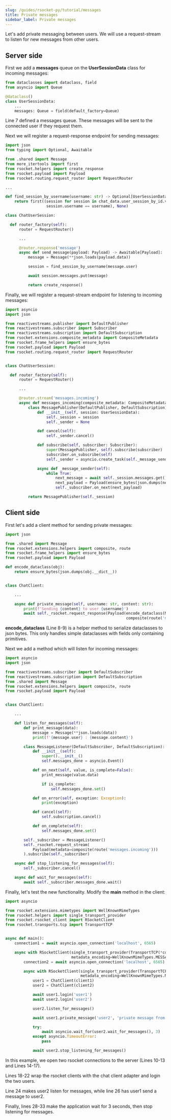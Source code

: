 ```yaml
---
slug: /guides/rsocket-py/tutorial/messages
title: Private messages
sidebar_label: Private messages
---
```


Let's add private messaging between users. We will use a request-stream to listen for new messages from other users.

## Server side

First we add a <b>messages</b> queue on the <b>UserSessionData</b> class for incoming messages:

```py
from dataclasses import dataclass, field
from asyncio import Queue

@dataclass()
class UserSessionData:
    ...
    messages: Queue = field(default_factory=Queue)
```

Line 7 defined a messages queue. These messages will be sent to the connected user if they request them.

Next we will register a request-response endpoint for sending messages:

```py
import json
from typing import Optional, Awaitable

from .shared import Message
from more_itertools import first
from rsocket.helpers import create_response
from rsocket.payload import Payload
from rsocket.routing.request_router import RequestRouter

...

def find_session_by_username(username: str) -> Optional[UserSessionData]:
    return first((session for session in chat_data.user_session_by_id.values() if
                  session.username == username), None)

class ChatUserSession:

  def router_factory(self):
      router = RequestRouter()

      ...

      @router.response('message')
      async def send_message(payload: Payload) -> Awaitable[Payload]:
          message = Message(**json.loads(payload.data))

          session = find_session_by_username(message.user)

          await session.messages.put(message)

          return create_response()
```

Finally, we will register a request-stream endpoint for listening to incoming messages:

```py
import asyncio
import json

from reactivestreams.publisher import DefaultPublisher
from reactivestreams.subscriber import Subscriber
from reactivestreams.subscription import DefaultSubscription
from rsocket.extensions.composite_metadata import CompositeMetadata
from rsocket.frame_helpers import ensure_bytes
from rsocket.payload import Payload
from rsocket.routing.request_router import RequestRouter


class ChatUserSession:

  def router_factory(self):
      router = RequestRouter()

      ...

      @router.stream('messages.incoming')
      async def messages_incoming(composite_metadata: CompositeMetadata):
          class MessagePublisher(DefaultPublisher, DefaultSubscription):
              def __init__(self, session: UserSessionData):
                  self._session = session
                  self._sender = None

              def cancel(self):
                  self._sender.cancel()

              def subscribe(self, subscriber: Subscriber):
                  super(MessagePublisher, self).subscribe(subscriber)
                  subscriber.on_subscribe(self)
                  self._sender = asyncio.create_task(self._message_sender())

              async def _message_sender(self):
                  while True:
                      next_message = await self._session.messages.get()
                      next_payload = Payload(ensure_bytes(json.dumps(next_message.__dict__)))
                      self._subscriber.on_next(next_payload)

          return MessagePublisher(self._session)
```

## Client side

First let's add a client method for sending private messages:

```py
import json

from .shared import Message
from rsocket.extensions.helpers import composite, route
from rsocket.frame_helpers import ensure_bytes
from rsocket.payload import Payload

def encode_dataclass(obj):
    return ensure_bytes(json.dumps(obj.__dict__))


class ChatClient:

    ...

    async def private_message(self, username: str, content: str):
        print(f'Sending {content} to user {username}')
        await self._rsocket.request_response(Payload(encode_dataclass(Message(username, content)),
                                                     composite(route('message'))))
```

<b>encode_dataclass</b> (Line 8-9) is a helper method to serialize dataclasses to json bytes. This only handles simple
dataclasses with fields only containing primitives.

Next we add a method which will listen for incoming messages:

```py
import asyncio
import json

from reactivestreams.subscriber import DefaultSubscriber
from reactivestreams.subscription import DefaultSubscription
from .shared import Message
from rsocket.extensions.helpers import composite, route
from rsocket.payload import Payload


class ChatClient:

    ...

    def listen_for_messages(self):
        def print_message(data):
            message = Message(**json.loads(data))
            print(f'{message.user} : {message.content}')

        class MessageListener(DefaultSubscriber, DefaultSubscription):
            def __init__(self):
                super().__init__()
                self.messages_done = asyncio.Event()

            def on_next(self, value, is_complete=False):
                print_message(value.data)

                if is_complete:
                    self.messages_done.set()

            def on_error(self, exception: Exception):
                print(exception)

            def cancel(self):
                self.subscription.cancel()

            def on_complete(self):
                self.messages_done.set()

        self._subscriber = MessageListener()
        self._rsocket.request_stream(
            Payload(metadata=composite(route('messages.incoming')))
        ).subscribe(self._subscriber)

    async def stop_listening_for_messages(self):
        self._subscriber.cancel()

    async def wait_for_messages(self):
        await self._subscriber.messages_done.wait()
```

Finally, let's test the new functionality. Modify the <b>main</b> method in the client:

```py
import asyncio

from rsocket.extensions.mimetypes import WellKnownMimeTypes
from rsocket.helpers import single_transport_provider
from rsocket.rsocket_client import RSocketClient
from rsocket.transports.tcp import TransportTCP


async def main():
    connection1 = await asyncio.open_connection('localhost', 6565)

    async with RSocketClient(single_transport_provider(TransportTCP(*connection1)),
                             metadata_encoding=WellKnownMimeTypes.MESSAGE_RSOCKET_COMPOSITE_METADATA) as client1:
        connection2 = await asyncio.open_connection('localhost', 6565)

        async with RSocketClient(single_transport_provider(TransportTCP(*connection2)),
                                 metadata_encoding=WellKnownMimeTypes.MESSAGE_RSOCKET_COMPOSITE_METADATA) as client2:
            user1 = ChatClient(client1)
            user2 = ChatClient(client2)

            await user1.login('user1')
            await user2.login('user2')

            user2.listen_for_messages()

            await user1.private_message('user2', 'private message from user1')

            try:
                await asyncio.wait_for(user2.wait_for_messages(), 3)
            except asyncio.TimeoutError:
                pass

            await user2.stop_listening_for_messages()
```

In this example, we open two rsocket connections to the server (Lines 10-13 and Lines 14-17).

Lines 18-22 wrap the rsocket clients with the chat client adapter and login the two users.

Line 24 makes user2 listen for messages, while line 26 has user1 send a message to user2.

Finally, lines 28-33 make the application wait for 3 seconds, then stop listening for messages.
